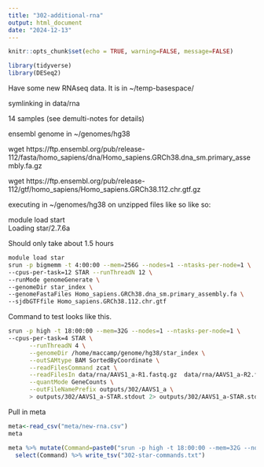 ```yaml
---
title: "302-additional-rna"
output: html_document
date: "2024-12-13"
---
```


```r
knitr::opts_chunk$set(echo = TRUE, warning=FALSE, message=FALSE)
```

```r
library(tidyverse)
library(DESeq2)
```

Have some new RNAseq data. It is in ~/temp-basespace/

symlinking in data/rna 

14 samples (see demulti-notes for details)

ensembl genome in ~/genomes/hg38

wget https://ftp.ensembl.org/pub/release-112/fasta/homo_sapiens/dna/Homo_sapiens.GRCh38.dna_sm.primary_assembly.fa.gz

wget https://ftp.ensembl.org/pub/release-112/gtf/homo_sapiens/Homo_sapiens.GRCh38.112.chr.gtf.gz


executing in ~/genomes/hg38 on unzipped files like so like so:

module load start\
Loading star/2.7.6a

Should only take about 1.5 hours
```sh
module load star
srun -p bigmemm -t 4:00:00 --mem=256G --nodes=1 --ntasks-per-node=1 \
--cpus-per-task=12 STAR --runThreadN 12 \
--runMode genomeGenerate \
--genomeDir star_index \
--genomeFastaFiles Homo_sapiens.GRCh38.dna_sm.primary_assembly.fa \
--sjdbGTFfile Homo_sapiens.GRCh38.112.chr.gtf 

```


Command to test looks like this.

```sh
srun -p high -t 18:00:00 --mem=32G --nodes=1 --ntasks-per-node=1 \
--cpus-per-task=4 STAR \
      --runThreadN 4 \
      --genomeDir /home/maccamp/genome/hg38/star_index \
      --outSAMtype BAM SortedByCoordinate \
      --readFilesCommand zcat \
      --readFilesIn data/rna/AAVS1_a-R1.fastq.gz  data/rna/AAVS1_a-R2.fastq.gz  \
      --quantMode GeneCounts \
      --outFileNamePrefix outputs/302/AAVS1_a \
      > outputs/302/AAVS1_a-STAR.stdout 2> outputs/302/AAVS1_a-STAR.stderr

```

Pull in meta

```r
meta<-read_csv("meta/new-rna.csv")
meta
```

```r
meta %>% mutate(Command=paste0("srun -p high -t 18:00:00 --mem=32G --nodes=1 --ntasks-per-node=1 --cpus-per-task=4 STAR --runThreadN 4 --genomeDir /home/maccamp/genome/hg38/star_index --outSAMtype BAM SortedByCoordinate --readFilesCommand zcat --readFilesIn data/rna/",File1,"  data/rna/",File2,"  --quantMode GeneCounts --outFileNamePrefix outputs/302/",Sample, " > outputs/302/",Sample,"-STAR.stdout 2> outputs/302/",Sample,"STAR.stderr &")) %>%
  select(Command) %>% write_tsv("302-star-commands.txt")

```